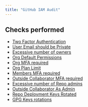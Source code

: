 ```yaml
---
title: "GitHub IAM Audit"
---
```


## Checks performed

- [Two Factor Authentication](ghiam/rules/user_mfa_enabled)
- [User Email should be Private](ghiam/rules/user_email_private)
- [Excessive number of owners](ghiam/rules/org_has_multiple_owners)
- [Org Default Permissions](ghiam/rules/org_default_permissions)
- [Org MFA required](ghiam/rules/org_mfa_required)
- [Org Plan Limit](ghiam/rules/org_plan_limit)
- [Members MFA required](ghiam/rules/members_mfa_required)
- [Outside Collaborator MFA required](ghiam/rules/outside_collaborators_mfa_required)
- [Excessive number of Repo admins](ghiam/rules/repo_has_multiple_admins)
- [Outside Collaborator As Admin](ghiam/rules/repo_has_outside_collaborators_as_admin)
- [Repo Deployment Keys Rotated](ghiam/rules/repo_deployment_keys_rotated)
- [GPG Keys rotations](ghiam/rules/repo_collaborators_gpg_keys_rotated)
